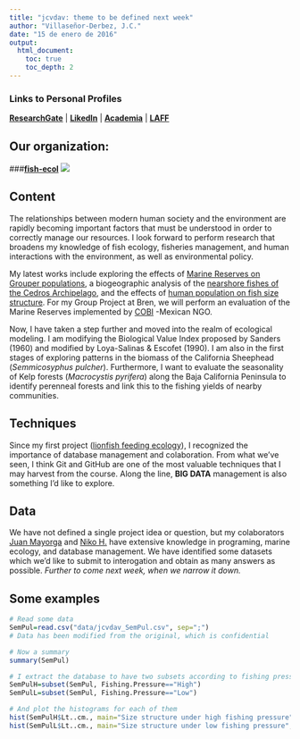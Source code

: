 ```yaml
---
title: "jcvdav: theme to be defined next week"
author: "Villaseñor-Derbez, J.C."
date: "15 de enero de 2016"
output:
  html_document:
    toc: true
    toc_depth: 2
---
```



### Links to Personal Profiles
[**ResearchGate**](https://www.researchgate.net/profile/Juan_Villasenor-Derbez)   |
[**LikedIn**](https://www.linkedin.com/in/juan-carlos-villaseñor-derbez-48a807108)   |
[**Academia**](https://ucsb.academia.edu/JuanCarlosVillase%C3%B1orDerbez)   |
[**LAFF**](http://www.laff.bren.ucsb.edu/laff-network/juan-carlos-villase%C3%B1or)

## Our organization:

###[**fish-ecol**](https://github.com/fish-ecol)
![](images/jcvdav_tuna.jpg)


## Content

The relationships between modern human society and the environment are rapidly becoming important factors that must be understood in order to correctly manage our resources. I look forward to perform research that broadens my knowledge of fish ecology, fisheries management, and human interactions with the environment, as well as environmental policy.

My latest works include exploring the effects of [Marine Reserves on Grouper populations](http://bit.ly/20rlRQc), a biogeographic analysis of the [nearshore fishes of the Cedros Archipelago](https://www.researchgate.net/publication/285252340_The_nearshore_fishes_of_the_Cedros_Archipelago_North-Eastern_Pacific_and_their_biogeographic_affinities), and the effects of [human population on fish size structure](https://www.researchgate.net/publication/273576516_EL_TAMANO_IMPORTA_EN_LOS_PECES_CAMBIOS_LATITUDINALES_EN_LAS_ESTRUCTURAS_DE_TALLAS_DE_SEIS_ESPECIES_DE_PECES_ASOCIADOS_A_LOS_BOSQUES_SUBMARINOS_DE_LA_COSTA_OCCIDENTAL_DE_BAJA_CALIFORNIA_MEXICO). For my Group Project at Bren, we will perform an evaluation of the Marine Reserves implemented by [COBI](www.cobi.org.mx) -Mexican NGO.

Now, I have taken a step further and moved into the realm of ecological modeling. I am modifying the Biological Value Index proposed by Sanders (1960) and modified by Loya-Salinas & Escofet (1990). I am also in the first stages of exploring patterns in the biomass of the California Sheephead (*Semmicosyphus pulcher*). Furthermore, I want to evaluate the seasonality of Kelp forests (*Macrocystis pyrifera*) along the Baja California Peninsula to identify perenneal forests and link this to the fishing yields of nearby communities.


        
## Techniques

Since my first project ([lionfish feeding ecology](https://www.researchgate.net/publication/265293117_Brief_description_of_prey_selectivity_and_ontogenetic_changes_in_the_diet_of_the_invasive_lionfish_Pterois_volitans_Actinopterygii_Scorpaenidae_in_the_Mexican_Caribbean)), I recognized the importance of database management and colaboration. From what we've seen, I think Git and GitHub are one of the most valuable techniques that I may harvest from the course. Along the line, **BIG DATA** management is also something I'd like to explore.



## Data

We have not defined a single project idea or question, but my colaborators [Juan Mayorga](http://ucsb-bren.github.io/env-info/students/juanmayorgahenao.html) and [Niko H.](http://ucsb-bren.github.io/env-info/students/zebos1.html) have extensive knowledge in programing, marine ecology, and database management. We have identified some datasets which we'd like to submit to interogation and obtain as many answers as possible. *Further to come next week, when we narrow it down.*

## Some examples

```r
# Read some data
SemPul=read.csv("data/jcvdav_SemPul.csv", sep=";")
# Data has been modified from the original, which is confidential

# Now a summary
summary(SemPul)
```


```r
# I extract the database to have two subsets according to fishing pressure
SemPulH=subset(SemPul, Fishing.Pressure=="High")
SemPulL=subset(SemPul, Fishing.Pressure=="Low")

# And plot the histograms for each of them
hist(SemPulH$Lt..cm., main="Size structure under high fishing pressure", xlab="Total length(cm)", col="red")
hist(SemPulL$Lt..cm., main="Size structure under low fishing pressure", xlab="Total length(cm)", col="blue")

```

